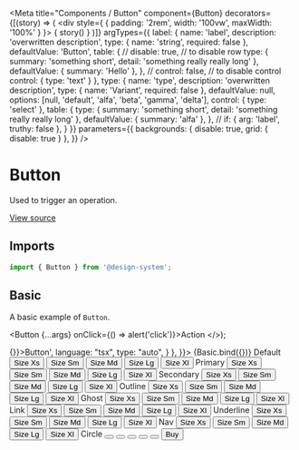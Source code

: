 
<Meta
  title="Components / Button"
  component={Button}
  decorators={[(story) => (
    <div style={ { padding: '2rem', width: '100vw', maxWidth: '100%' } }>
      { story() }
    </div>
  )]}
  argTypes={{
    label: {
      name: 'label',
      description: 'overwritten description',
      type: { name: 'string', required: false },
      defaultValue: 'Button',
      table: {
        // disable: true, // to disable row
        type: {
          summary: 'something short',
          detail: 'something really really long'
        },
        defaultValue: { summary: 'Hello' },
      },
      // control: false, // to disable control
      control: {
        type: 'text'
      }
    },
    type: {
      name: 'type',
      description: 'overwritten description',
      type: { name: 'Variant', required: false },
      defaultValue: null,
      options: [null, 'default', 'alfa', 'beta', 'gamma', 'delta'],
      control: { type: 'select' },
      table: {
        type: {
          summary: 'something short',
          detail: 'something really really long'
        },
        defaultValue: { summary: 'alfa' },
      },
      // if: { arg: 'label', truthy: false },
    }
  }}
  parameters={{
    backgrounds: { disable: true, grid: { disable: true } },
  }}
/>

# Button

Used to trigger an operation.

[View source](https://github.com/actarian/design-system/tree/main/src/@components/button)

## Imports

```js
import { Button } from '@design-system';
```

<!--
## Props

<ArgsTable of={ButtonProps} />
-->

## Basic

A basic example of `Button`.

  <Button {...args} onClick={() => alert('click')}>Action</Button>
</>);

<Canvas>
  <Story name="basic" parameters={{
    docs: {
      source: {
        code: '<Button onClick={() => {}}>Button</Button>',
        language: "tsx",
        type: "auto",
      }
    },
  }}>
    {Basic.bind({})}
  </Story>
</Canvas>

<Canvas>
  <Story name="default">
    <Label>Default</Label>
    <Flex.Col flexDirectionSm="row" alignItems="center" gap="0.5rem" padding="1rem 0">
      <Button variant="default" size="xs" as="button">Size Xs</Button>
      <Button variant="default" size="sm" as="button">Size Sm</Button>
      <Button variant="default" size="md" as="button">Size Md</Button>
      <Button variant="default" size="lg" as="button">Size Lg</Button>
      <Button variant="default" size="xl" as="button">Size Xl</Button>
    </Flex.Col>
  </Story>
  <Story name="primary">
    <Label>Primary</Label>
    <Flex.Col flexDirectionSm="row" alignItems="center" gap="0.5rem" padding="1rem 0">
      <Button variant="primary" size="xs" as="button">Size Xs</Button>
      <Button variant="primary" size="sm" as="button">Size Sm</Button>
      <Button variant="primary" size="md" as="button">Size Md</Button>
      <Button variant="primary" size="lg" as="button">Size Lg</Button>
      <Button variant="primary" size="xl" as="button">Size Xl</Button>
    </Flex.Col>
  </Story>
  <Story name="secondary">
    <Label>Secondary</Label>
    <Flex.Col flexDirectionSm="row" alignItems="center" gap="0.5rem" padding="1rem 0">
      <Button variant="secondary" size="xs" as="button">Size Xs</Button>
      <Button variant="secondary" size="sm" as="button">Size Sm</Button>
      <Button variant="secondary" size="md" as="button">Size Md</Button>
      <Button variant="secondary" size="lg" as="button">Size Lg</Button>
      <Button variant="secondary" size="xl" as="button">Size Xl</Button>
    </Flex.Col>
  </Story>
  <Story name="outline">
    <Label>Outline</Label>
    <Flex.Col flexDirectionSm="row" alignItems="center" gap="0.5rem" padding="1rem 0">
      <Button variant="outline" size="xs" as="button">Size Xs</Button>
      <Button variant="outline" size="sm" as="button">Size Sm</Button>
      <Button variant="outline" size="md" as="button">Size Md</Button>
      <Button variant="outline" size="lg" as="button">Size Lg</Button>
      <Button variant="outline" size="xl" as="button">Size Xl</Button>
    </Flex.Col>
  </Story>
  <Story name="ghost">
    <Label>Ghost</Label>
    <Flex.Col flexDirectionSm="row" alignItems="center" gap="0.5rem" padding="1rem 0">
      <Button variant="ghost" size="xs" as="button">Size Xs</Button>
      <Button variant="ghost" size="sm" as="button">Size Sm</Button>
      <Button variant="ghost" size="md" as="button">Size Md</Button>
      <Button variant="ghost" size="lg" as="button">Size Lg</Button>
      <Button variant="ghost" size="xl" as="button">Size Xl</Button>
    </Flex.Col>
  </Story>
  <Story name="link">
    <Label>Link</Label>
    <Flex.Col flexDirectionSm="row" alignItems="center" gap="0.5rem" padding="1rem 0">
      <Button variant="link" size="xs" as="button">Size Xs</Button>
      <Button variant="link" size="sm" as="button">Size Sm</Button>
      <Button variant="link" size="md" as="button">Size Md</Button>
      <Button variant="link" size="lg" as="button">Size Lg</Button>
      <Button variant="link" size="xl" as="button">Size Xl</Button>
    </Flex.Col>
  </Story>
  <Story name="underline">
    <Label>Underline</Label>
    <Flex.Col flexDirectionSm="row" alignItems="center" gap="0.5rem" padding="1rem 0">
      <Button variant="underline" size="xs" as="button">Size Xs</Button>
      <Button variant="underline" size="sm" as="button">Size Sm</Button>
      <Button variant="underline" size="md" as="button">Size Md</Button>
      <Button variant="underline" size="lg" as="button">Size Lg</Button>
      <Button variant="underline" size="xl" as="button">Size Xl</Button>
    </Flex.Col>
  </Story>
  <Story name="nav">
    <Label>Nav</Label>
    <Flex.Col flexDirectionSm="row" alignItems="center" gap="0.5rem" padding="1rem 0">
      <Button variant="nav" size="xs" as="button">Size Xs</Button>
      <Button variant="nav" size="sm" as="button">Size Sm</Button>
      <Button variant="nav" size="md" as="button">Size Md</Button>
      <Button variant="nav" size="lg" as="button">Size Lg</Button>
      <Button variant="nav" size="xl" as="button">Size Xl</Button>
    </Flex.Col>
  </Story>
  <Story name="circle">
    <Label>Circle</Label>
    <Flex.Col flexDirectionSm="row" alignItems="center" gap="0.5rem" padding="1rem 0">
      <Button variant="circle" size="xs" as="button"><ArrowRight /></Button>
      <Button variant="circle" size="sm" as="button"><ArrowRight /></Button>
      <Button variant="circle" size="md" as="button"><ArrowRight /></Button>
      <Button variant="circle" size="lg" as="button"><ArrowRight /></Button>
      <Button variant="circle" size="xl" as="button"><ArrowRight /></Button>
    </Flex.Col>
  </Story>
</Canvas>

<Canvas>
  <Story name="with icon">
    <Button variant="primary"><span>Buy</span> <ShoppingCart /></Button>
  </Story>
</Canvas>
